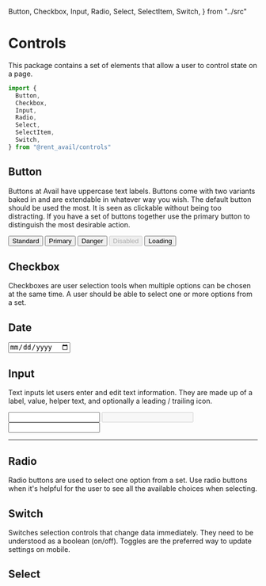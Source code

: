   Button,
  Checkbox,
  Input,
  Radio,
  Select,
  SelectItem,
  Switch,
} from "../src"

<Meta title="Packages / Controls" />

# Controls

This package contains a set of elements that allow a user to control state on a page.

```js
import {
  Button,
  Checkbox,
  Input,
  Radio,
  Select,
  SelectItem,
  Switch,
} from "@rent_avail/controls"
```

## Button

Buttons at Avail have uppercase text labels. Buttons come with two variants baked in and are extendable in whatever way you wish. The default button should be used the most. It is seen as clickable without being too distracting. If you have a set of buttons together use the primary button to distinguish the most desirable action.

<Canvas>
  <Story name="Button">
    <Flex sx={{ gap: 2 }}>
      <Button>Standard</Button>
      <Button variant="primary">Primary</Button>
      <Button variant="danger">Danger</Button>
      <Button disabled>Disabled</Button>
      <Button loading>Loading</Button>
    </Flex>
  </Story>
</Canvas>

<ArgsTable of={Button} />

## Checkbox

Checkboxes are user selection tools when multiple options can be chosen at the same time. A user should be able to select one or more options from a set.

<Canvas>
  <Story name="Checkbox">
    <Flex sx={{ gap: 2 }}>
      <Checkbox />
      <Checkbox defaultChecked />
    </Flex>
  </Story>
</Canvas>

<ArgsTable of={Checkbox} />

## Date

<Canvas>
  <Story name="Date">
    <Container as={Flex} sx={{ p: "2rem", flexDirection: "column" }}>
      <Box as="section">
        <Input type="date" label="Start Date" />
      </Box>
    </Container>
  </Story>
</Canvas>

## Input

Text inputs let users enter and edit text information. They are made up of a label, value, helper text, and optionally a leading / trailing icon.

<Canvas isColumn>
  <Story name="Input">
    <Input icon={Search} label="Find Your Next Property" />
  </Story>
  <Story name="Input Disabled">
    <Input icon={Search} label="Find Your Next Property" disabled />
  </Story>
  <Story name="Input Error">
    <Input
      icon={Search}
      label="Find Your Next Property"
      error="Property Not Found"
    />
  </Story>
</Canvas>

<ArgsTable of={Input} />

---

## Radio

Radio buttons are used to select one option from a set. Use radio buttons when it's helpful for the user to see all the available choices when selecting.

<Canvas>
  <Story name="Radio">
    <Flex sx={{ gap: 2 }}>
      <Radio />
      <Radio defaultChecked />
    </Flex>
  </Story>
</Canvas>

<ArgsTable of={Radio} />

## Switch

Switches selection controls that change data immediately. They need to be understood as a boolean (on/off). Toggles are the preferred way to update settings on mobile.

<Canvas>
  <Story name="Switch">
    <Flex sx={{ gap: 2 }}>
      <Switch />
      <Switch defaultChecked />
    </Flex>
  </Story>
</Canvas>

<ArgsTable of={Switch} />

## Select

<Canvas>
  <Story story={SelectUsage} name="Select" />
</Canvas>
